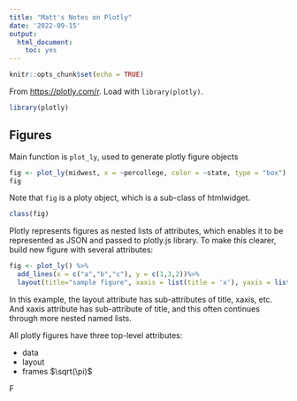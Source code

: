 ```yaml
---
title: "Matt's Notes on Plotly"
date: '2022-09-15'
output:
  html_document:
    toc: yes
---
```


```r
knitr::opts_chunk$set(echo = TRUE)
```

From <https://plotly.com/r>.  Load with `library(plotly)`.  

```r
library(plotly)
```

## Figures
Main function is `plot_ly`, used to generate plotly figure objects

```r
fig <- plot_ly(midwest, x = ~percollege, color = ~state, type = "box")
fig
```

Note that `fig` is a ploty object, which is a sub-class of htmlwidget.  

```r
class(fig)
```

Plotly represents figures as nested lists of attributes, which enables it to be represented as JSON and passed to plotly.js library. To make this clearer, build new figure with several attributes:

```r
fig <- plot_ly() %>% 
  add_lines(x = c("a","b","c"), y = c(1,3,2))%>% 
  layout(title="sample figure", xaxis = list(title = 'x'), yaxis = list(title = 'y'), plot_bgcolor = "#c7daec") 
```

In this example, the layout attribute has sub-attributes of title, xaxis, etc.  And xaxis attribute has sub-attribute of title, and this often continues through more nested named lists.  

All plotly figures have three top-level attributes:

* data
* layout
* frames
$\sqrt(\pi)$

F


